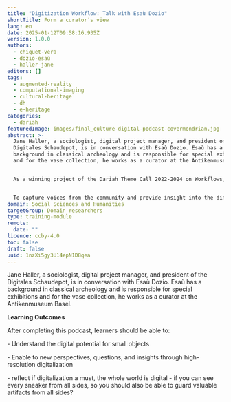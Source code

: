 ```yaml
---
title: "Digitization Workflow: Talk with Esaù Dozio"
shortTitle: Form a curator’s view
lang: en
date: 2025-01-12T09:58:16.935Z
version: 1.0.0
authors:
  - chiquet-vera
  - dozio-esaù
  - haller-jane
editors: []
tags:
  - augmented-reality
  - computational-imaging
  - cultural-heritage
  - dh
  - e-heritage
categories:
  - dariah
featuredImage: images/final_culture-digital-podcast-covermondrian.jpg
abstract: >-
  Jane Haller, a sociologist, digital project manager, and president of the
  Digitales Schaudepot, is in conversation with Esaù Dozio. Esaù has a
  background in classical archeology and is responsible for special exhibitions
  and for the vase collection, he works as a curator at the Antikenmuseum Basel.


  As a winning project of the Dariah Theme Call 2022-2024 on Workflows, we evaluated a showcase project called “curiositas5.0”, initiated by the Digitales Schaudepot Association (DSD) it is intended to assist in planning projects and, above all, avoiding unwanted missteps. Keep in mind that each project is distinct and may necessitate alternative measures.


  To capture voices from the community and provide insight into the different working methods, expertise, and backgrounds of the people collaborating on the curiositas5.0 project, we conducted interviews. Here you find the talk with Esaù Dozio (Background in classical archeology, responsible for special exhibitions and for the vase collection, works as a curator at the Antikenmuseum Basel).
domain: Social Sciences and Humanities
targetGroup: Domain researchers
type: training-module
remote:
  date: ""
licence: ccby-4.0
toc: false
draft: false
uuid: 1nzXi5gy3U14epN1D8qea
---
```

Jane Haller, a sociologist, digital project manager, and president of the Digitales Schaudepot, is in conversation with Esaù Dozio. Esaù has a background in classical archeology and is responsible for special exhibitions and for the vase collection, he works as a curator at the Antikenmuseum Basel.



**Learning Outcomes**

A﻿fter completing this podcast, learners should be able to:

\- Understand the digital potential for small objects

\- Enable to new perspectives, questions, and insights through high-resolution digitalization

\- reflect if digitalization a must, the whole world is digital - if you can see every sneaker from all sides, so you should also be able to guard valuable artifacts from all sides?

<ExternalResource title="Interested in learning more?" subtitle="Podcast Digitization Workflow: Talk with Esaù Dozio" url="https://open.spotify.com/episode/3ZBbfxxaOPvgB5sYuJY1FL?si=6ahXubBsRfi3M7-P7uQuuw" />
